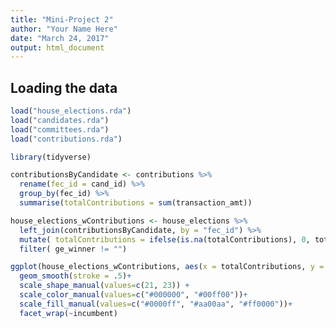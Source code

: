 ```yaml
---
title: "Mini-Project 2"
author: "Your Name Here"
date: "March 24, 2017"
output: html_document
---
```



## Loading the data


```r
load("house_elections.rda")
load("candidates.rda")
load("committees.rda")
load("contributions.rda")

library(tidyverse)
```

```r

contributionsByCandidate <- contributions %>%
  rename(fec_id = cand_id) %>%
  group_by(fec_id) %>%
  summarise(totalContributions = sum(transaction_amt))

house_elections_wContributions <- house_elections %>%
  left_join(contributionsByCandidate, by = "fec_id") %>%
  mutate( totalContributions = ifelse(is.na(totalContributions), 0, totalContributions), party = factor(ifelse(party == "R" | party == "D", party, "O")), incumbent = factor(incumbent), ge_winner = factor(ge_winner)) %>%
  filter( ge_winner != "")

ggplot(house_elections_wContributions, aes(x = totalContributions, y = general_votes, shape = incumbent)) +
  geom_smooth(stroke = .5)+
  scale_shape_manual(values=c(21, 23)) +
  scale_color_manual(values=c("#000000", "#00ff00"))+
  scale_fill_manual(values=c("#0000ff", "#aa00aa", "#ff0000"))+
  facet_wrap(~incumbent)
  

```

